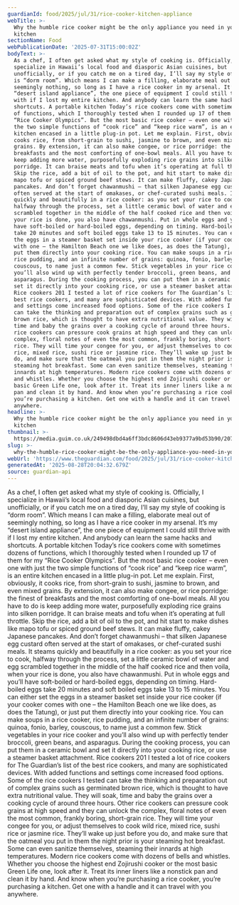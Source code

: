 ```yaml
---
guardianId: food/2025/jul/31/rice-cooker-kitchen-appliance
webTitle: >-
  Why the humble rice cooker might be the only appliance you need in your
  kitchen
sectionName: Food
webPublicationDate: '2025-07-31T15:00:02Z'
bodyText: >-
  As a chef, I often get asked what my style of cooking is. Officially, I
  specialize in Hawaii’s local food and diasporic Asian cuisines, but
  unofficially, or if you catch me on a tired day, I’ll say my style of cooking
  is “dorm room”. Which means I can make a filling, elaborate meal out of
  seemingly nothing, so long as I have a rice cooker in my arsenal. It’s my
  “desert island appliance”, the one piece of equipment I could still thrive
  with if I lost my entire kitchen. And anybody can learn the same hacks and
  shortcuts. A portable kitchen Today’s rice cookers come with sometimes dozens
  of functions, which I thoroughly tested when I rounded up 17 of them for my
  “Rice Cooker Olympics”. But the most basic rice cooker – even one with just
  the two simple functions of “cook rice” and “keep rice warm”, is an entire
  kitchen encased in a little plug-in pot. Let me explain. First, obviously, it
  cooks rice, from short-grain to sushi, jasmine to brown, and even mixed
  grains. By extension, it can also make congee, or rice porridge: the finest of
  breakfasts and the most comforting of one-bowl meals. All you have to do is
  keep adding more water, purposefully exploding rice grains into silken
  porridge. It can braise meats and tofu when it’s operating at full throttle.
  Skip the rice, add a bit of oil to the pot, and hit start to make dishes like
  mapo tofu or spiced ground beef stews. It can make fluffy, cakey Japanese
  pancakes. And don’t forget chawanmushi – that silken Japanese egg custard
  often served at the start of omakases, or chef-curated sushi meals. It steams
  quickly and beautifully in a rice cooker: as you set your rice to cook,
  halfway through the process, set a little ceramic bowl of water and egg
  scrambled together in the middle of the half cooked rice and then voila, when
  your rice is done, you also have chawanmushi. Put in whole eggs and you’ll
  have soft-boiled or hard-boiled eggs, depending on timing. Hard-boiled eggs
  take 20 minutes and soft boiled eggs take 13 to 15 minutes. You can either set
  the eggs in a steamer basket set inside your rice cooker (if your cooker comes
  with one – the Hamilton Beach one we like does, as does the Tatung), or just
  put them directly into your cooking rice. You can make soups in a rice cooker,
  rice pudding, and an infinite number of grains: quinoa, fonio, barley,
  couscous, to name just a common few. Stick vegetables in your rice cooker and
  you’ll also wind up with perfectly tender broccoli, green beans, and
  asparagus. During the cooking process, you can put them in a ceramic bowl and
  set it directly into your cooking rice, or use a steamer basket attachment.
  Rice cookers 201 I tested a lot of rice cookers for The Guardian’s list of the
  best rice cookers, and many are sophisticated devices. With added functions
  and settings come increased food options. Some of the rice cookers I tested
  can take the thinking and preparation out of complex grains such as germinated
  brown rice, which is thought to have extra nutritional value. They will soak,
  time and baby the grains over a cooking cycle of around three hours. Other
  rice cookers can pressure cook grains at high speed and they can unlock the
  complex, floral notes of even the most common, frankly boring, short-grain
  rice. They will time your congee for you, or adjust themselves to cook wild
  rice, mixed rice, sushi rice or jasmine rice. They’ll wake up just before you
  do, and make sure that the oatmeal you put in them the night prior is your
  steaming hot breakfast. Some can even sanitize themselves, steaming their
  innards at high temperatures. Modern rice cookers come with dozens of bells
  and whistles. Whether you choose the highest end Zojirushi cooker or the most
  basic Green Life one, look after it. Treat its inner liners like a nonstick
  pan and clean it by hand. And know when you’re purchasing a rice cooker,
  you’re purchasing a kitchen. Get one with a handle and it can travel with you
  anywhere.
headline: >-
  Why the humble rice cooker might be the only appliance you need in your
  kitchen
thumbnail: >-
  https://media.guim.co.uk/249498dbd4a6ff3bdc8606d43eb9377a9bd53b90/207_0_4680_3744/500.jpg
slug: >-
  why-the-humble-rice-cooker-might-be-the-only-appliance-you-need-in-your-kitchen
webUrl: 'https://www.theguardian.com/food/2025/jul/31/rice-cooker-kitchen-appliance'
generatedAt: '2025-08-28T20:04:32.679Z'
source: guardian-api
---
```

As a chef, I often get asked what my style of cooking is. Officially, I specialize in Hawaii’s local food and diasporic Asian cuisines, but unofficially, or if you catch me on a tired day, I’ll say my style of cooking is “dorm room”. Which means I can make a filling, elaborate meal out of seemingly nothing, so long as I have a rice cooker in my arsenal. It’s my “desert island appliance”, the one piece of equipment I could still thrive with if I lost my entire kitchen. And anybody can learn the same hacks and shortcuts. A portable kitchen Today’s rice cookers come with sometimes dozens of functions, which I thoroughly tested when I rounded up 17 of them for my “Rice Cooker Olympics”. But the most basic rice cooker – even one with just the two simple functions of “cook rice” and “keep rice warm”, is an entire kitchen encased in a little plug-in pot. Let me explain. First, obviously, it cooks rice, from short-grain to sushi, jasmine to brown, and even mixed grains. By extension, it can also make congee, or rice porridge: the finest of breakfasts and the most comforting of one-bowl meals. All you have to do is keep adding more water, purposefully exploding rice grains into silken porridge. It can braise meats and tofu when it’s operating at full throttle. Skip the rice, add a bit of oil to the pot, and hit start to make dishes like mapo tofu or spiced ground beef stews. It can make fluffy, cakey Japanese pancakes. And don’t forget chawanmushi – that silken Japanese egg custard often served at the start of omakases, or chef-curated sushi meals. It steams quickly and beautifully in a rice cooker: as you set your rice to cook, halfway through the process, set a little ceramic bowl of water and egg scrambled together in the middle of the half cooked rice and then voila, when your rice is done, you also have chawanmushi. Put in whole eggs and you’ll have soft-boiled or hard-boiled eggs, depending on timing. Hard-boiled eggs take 20 minutes and soft boiled eggs take 13 to 15 minutes. You can either set the eggs in a steamer basket set inside your rice cooker (if your cooker comes with one – the Hamilton Beach one we like does, as does the Tatung), or just put them directly into your cooking rice. You can make soups in a rice cooker, rice pudding, and an infinite number of grains: quinoa, fonio, barley, couscous, to name just a common few. Stick vegetables in your rice cooker and you’ll also wind up with perfectly tender broccoli, green beans, and asparagus. During the cooking process, you can put them in a ceramic bowl and set it directly into your cooking rice, or use a steamer basket attachment. Rice cookers 201 I tested a lot of rice cookers for The Guardian’s list of the best rice cookers, and many are sophisticated devices. With added functions and settings come increased food options. Some of the rice cookers I tested can take the thinking and preparation out of complex grains such as germinated brown rice, which is thought to have extra nutritional value. They will soak, time and baby the grains over a cooking cycle of around three hours. Other rice cookers can pressure cook grains at high speed and they can unlock the complex, floral notes of even the most common, frankly boring, short-grain rice. They will time your congee for you, or adjust themselves to cook wild rice, mixed rice, sushi rice or jasmine rice. They’ll wake up just before you do, and make sure that the oatmeal you put in them the night prior is your steaming hot breakfast. Some can even sanitize themselves, steaming their innards at high temperatures. Modern rice cookers come with dozens of bells and whistles. Whether you choose the highest end Zojirushi cooker or the most basic Green Life one, look after it. Treat its inner liners like a nonstick pan and clean it by hand. And know when you’re purchasing a rice cooker, you’re purchasing a kitchen. Get one with a handle and it can travel with you anywhere.
